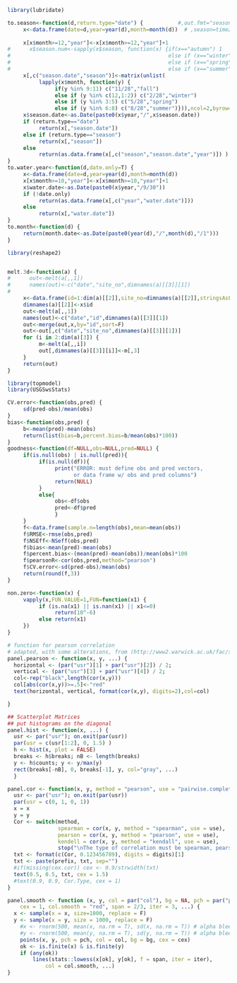 
```r

library(lubridate)

to.season<-function(d,return.type="date") {           #,out.fmt="seasons"
     x<-data.frame(date=d,year=year(d),month=month(d))  # ,season=time2season(d,out.fmt=out.fmt))  
     
     x[x$month>=12,"year"]<-x[x$month>=12,"year"]+1
#      x$season.num<-sapply(x$season, function(x) {if(x=="autumn") 1
#                                                  else if (x=="winter") 2
#                                                  else if (x=="spring") 3
#                                                  else if (x=="summer") 4 })
     x[,c("season.date","season")]<-matrix(unlist(
          lapply(x$month, function(y) {
               if(y %in% 9:11) c("11/28","fall")
               else if (y %in% c(12,1:2)) c("2/28","winter")
               else if (y %in% 3:5) c("5/28","spring") 
               else if (y %in% 6:8) c("8/28","summer")})),ncol=2,byrow=T)
     x$season.date<-as.Date(paste0(x$year,"/",x$season.date))
     if (return.type=="date")
          return(x[,"season.date"])  
     else if (return.type=="season")
          return(x[,"season"])  
     else
          return(as.data.frame(x[,c("season","season.date","year")]) )  
}
to.water.year<-function(d,date.only=T) {
     x<-data.frame(date=d,year=year(d),month=month(d))
     x[x$month>=10,"year"]<-x[x$month>=10,"year"]+1
     x$water.date<-as.Date(paste0(x$year,"/9/30"))
     if (!date.only)
          return(as.data.frame(x[,c("year","water.date")]))
     else
          return(x[,"water.date"])
}
to.month<-function(d) {
     return(month.date<-as.Date(paste0(year(d),"/",month(d),"/1")))
}

```


```r
library(reshape2)


melt.3d<-function(a) {
#      out<-melt(a[,,1])
#      names(out)<-c("date","site_no",dimnames(a)[[3]][1])
#      
     x<-data.frame(id=1:dim(a)[[2]],site_no=dimnames(a)[[2]],stringsAsFactors=F)
     dimnames(a)[[2]]<-x$id
     out<-melt(a[,,1])
     names(out)<-c("date","id",dimnames(a)[[3]][1])
     out<-merge(out,x,by="id",sort=F)
     out<-out[,c("date","site_no",dimnames(a)[[3]][1])]
     for (i in 2:dim(a)[3]) {
          m<-melt(a[,,i])
          out[,dimnames(a)[[3]][i]]<-m[,3]
     }
     return(out)     
}
```


```r

library(topmodel)
library(USGSwsStats)

CV.error<-function(obs,pred) {
     sd(pred-obs)/mean(obs)
}
bias<-function(obs,pred) {
     b<-mean(pred)-mean(obs)
     return(list(bias=b,percent.bias=b/mean(obs)*100))
}
goodness<-function(df=NULL,obs=NULL,pred=NULL) {
     if(is.null(obs) | is.null(pred)){
          if(is.null(df)){
               print("ERROR: must define obs and pred vectors, 
                     or data frame w/ obs and pred columns")
               return(NULL)
          }
          else{
               obs<-df$obs
               pred<-df$pred
               }
     }
     f<-data.frame(sample.n=length(obs),mean=mean(obs))
     f$RMSE<-rmse(obs,pred)
     f$NSEff<-NSeff(obs,pred)
     f$bias<-mean(pred)-mean(obs)
     f$percent.bias<-(mean(pred)-mean(obs))/mean(obs)*100
     f$pearsonR<-cor(obs,pred,method="pearson")
     f$CV.error<-sd(pred-obs)/mean(obs)
     return(round(f,3))
}

```

```r
non.zero<-function(x) {
     vapply(x,FUN.VALUE=1,FUN=function(x1) {
          if (is.na(x1) || is.nan(x1) || x1<=0)  
               return(10^-6)
          else return(x1)
     })
}
```

```r
# function for pearson correlation 
# adapted, with some alterations, from (http://www2.warwick.ac.uk/fac/sci/moac/people/students/peter_cock/r/iris_plots/)
panel.pearson <- function(x, y, ...) {
  horizontal <- (par("usr")[1] + par("usr")[2]) / 2; 
  vertical <- (par("usr")[3] + par("usr")[4]) / 2; 
  col<-rep("black",length(cor(x,y)))
  col[abs(cor(x,y))>=.5]<-"red"
  text(horizontal, vertical, format(cor(x,y), digits=2),col=col)

}

## Scatterplot Matrices
## put histograms on the diagonal
panel.hist <- function(x, ...) {
  usr <- par("usr"); on.exit(par(usr))
  par(usr = c(usr[1:2], 0, 1.5) )
  h <- hist(x, plot = FALSE)
  breaks <- h$breaks; nB <- length(breaks)
  y <- h$counts; y <- y/max(y)
  rect(breaks[-nB], 0, breaks[-1], y, col="gray", ...)
  }

panel.cor <- function(x, y, method = "pearson", use = "pairwise.complete.obs", digits = 2, prefix="", cex.cor) {
  usr <- par("usr"); on.exit(par(usr))
  par(usr = c(0, 1, 0, 1))
  x = x
  y = y
  Cor <- switch(method,
                spearman = cor(x, y, method = "spearman", use = use),
                pearson = cor(x, y, method = "pearson", use = use),
                kendell = cor(x, y, method = "kendall", use = use),
                stop("\nThe type of correlation must be spearman, pearson, or kendall\n"))
  txt <- format(c(Cor, 0.123456789), digits = digits)[1]
  txt <- paste(prefix, txt, sep="")
  #if(missing(cex.cor)) cex <- 0.9/strwidth(txt)
  text(0.5, 0.5, txt, cex = 1.5)
  #text(0.9, 0.9, Cor.Type, cex = 1)
}

panel.smooth <- function (x, y, col = par("col"), bg = NA, pch = par("pch"), 
    cex = 1, col.smooth = "red", span = 2/3, iter = 3, ...) {
  x <- sample(x = x, size=1000, replace = F)
  y <- sample(x = y, size = 1000, replace = F)
    #x <- rnorm(500, mean(x, na.rm = T), sd(x, na.rm = T)) # alpha bleeding
    #y <- rnorm(500, mean(y, na.rm = T), sd(y, na.rm = T)) # alpha bleeding
    points(x, y, pch = pch, col = col, bg = bg, cex = cex)
    ok <- is.finite(x) & is.finite(y)
    if (any(ok)) 
        lines(stats::lowess(x[ok], y[ok], f = span, iter = iter), 
            col = col.smooth, ...)
}

```

